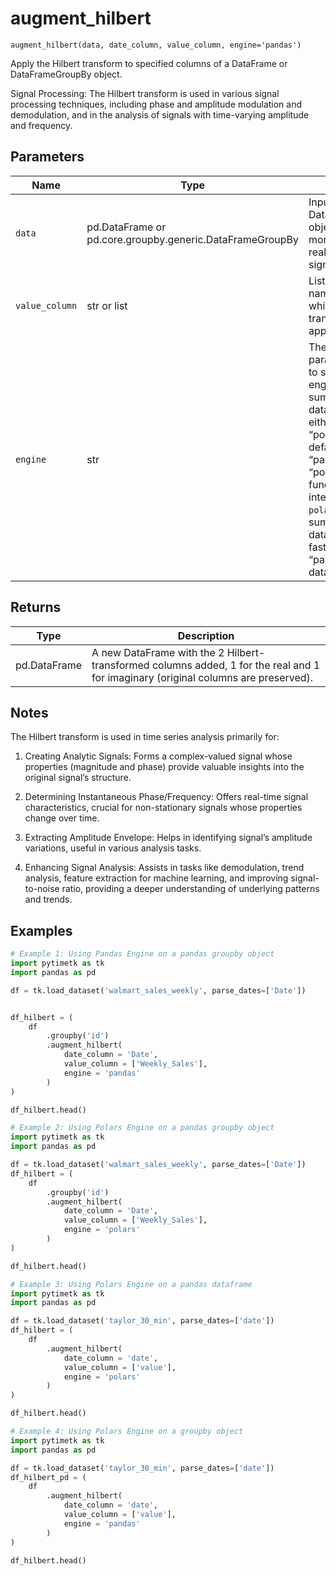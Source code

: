 # augment_hilbert { #pytimetk.augment_hilbert }

`augment_hilbert(data, date_column, value_column, engine='pandas')`

Apply the Hilbert transform to specified columns of a DataFrame or 
DataFrameGroupBy object.

Signal Processing: The Hilbert transform is used in various signal processing techniques, including phase and amplitude modulation and demodulation, and in the analysis of signals with time-varying amplitude and frequency.

## Parameters

| Name           | Type                                                     | Description                                                                                                                                                                                                                                                                                                                     | Default    |
|----------------|----------------------------------------------------------|---------------------------------------------------------------------------------------------------------------------------------------------------------------------------------------------------------------------------------------------------------------------------------------------------------------------------------|------------|
| `data`         | pd.DataFrame or pd.core.groupby.generic.DataFrameGroupBy | Input DataFrame or DataFrameGroupBy object with one or more columns of  real-valued signals.                                                                                                                                                                                                                                    | _required_ |
| `value_column` | str or list                                              | List of column names in 'data' to which the Hilbert transform will be  applied.                                                                                                                                                                                                                                                 | _required_ |
| `engine`       | str                                                      | The `engine` parameter is used to specify the engine to use for  summarizing the data. It can be either "pandas" or "polars".   - The default value is "pandas".  - When "polars", the function will internally use the `polars` library  for summarizing the data. This can be faster than using "pandas" for  large datasets. | `'pandas'` |

## Returns

| Type         | Description                                                                                                                         |
|--------------|-------------------------------------------------------------------------------------------------------------------------------------|
| pd.DataFrame | A new DataFrame with the 2 Hilbert-transformed columns added, 1 for the  real and 1 for imaginary (original columns are preserved). |

## Notes

The Hilbert transform is used in time series analysis primarily for:

1. Creating Analytic Signals: Forms a complex-valued signal whose 
properties (magnitude and phase) provide valuable insights into the 
original signal's structure.

2. Determining Instantaneous Phase/Frequency: Offers real-time signal 
characteristics, crucial for non-stationary signals whose properties 
change over time.

3. Extracting Amplitude Envelope: Helps in identifying signal's 
amplitude variations, useful in various analysis tasks.

4. Enhancing Signal Analysis: Assists in tasks like demodulation, trend 
analysis, feature extraction for machine learning, and improving 
signal-to-noise ratio, providing a deeper understanding of underlying 
patterns and trends.

## Examples

```python
# Example 1: Using Pandas Engine on a pandas groupby object
import pytimetk as tk
import pandas as pd

df = tk.load_dataset('walmart_sales_weekly', parse_dates=['Date'])


df_hilbert = (
    df
        .groupby('id')
        .augment_hilbert(
            date_column = 'Date',
            value_column = ['Weekly_Sales'],
            engine = 'pandas'
        )
)

df_hilbert.head()
```

```python
# Example 2: Using Polars Engine on a pandas groupby object
import pytimetk as tk
import pandas as pd

df = tk.load_dataset('walmart_sales_weekly', parse_dates=['Date'])
df_hilbert = (
    df
        .groupby('id')
        .augment_hilbert(
            date_column = 'Date',
            value_column = ['Weekly_Sales'],
            engine = 'polars'
        )
)

df_hilbert.head()
```

```python
# Example 3: Using Polars Engine on a pandas dataframe
import pytimetk as tk
import pandas as pd

df = tk.load_dataset('taylor_30_min', parse_dates=['date'])
df_hilbert = (
    df
        .augment_hilbert(
            date_column = 'date',
            value_column = ['value'],
            engine = 'polars'
        )
)

df_hilbert.head()
```

```python
# Example 4: Using Polars Engine on a groupby object
import pytimetk as tk
import pandas as pd

df = tk.load_dataset('taylor_30_min', parse_dates=['date'])
df_hilbert_pd = (
    df
        .augment_hilbert(
            date_column = 'date',
            value_column = ['value'],
            engine = 'pandas'
        )
)

df_hilbert.head()
```